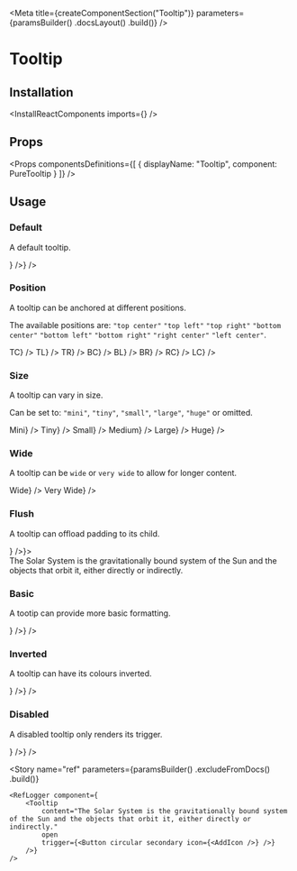 
<Meta
    title={createComponentSection("Tooltip")}
    parameters={paramsBuilder()
        .docsLayout(<ReactComponentsLayout semanticPath="/modules/popup" />)
        .build()}
/>

# Tooltip

## Installation

<InstallReactComponents imports={<Imports />} />

## Props

<HocWarning componentName="Popup" semanticPath="/modules/popup" />

<Props
    componentsDefinitions={[
        { displayName: "Tooltip", component: PureTooltip }
    ]}
/>

## Usage

### Default

A default tooltip.

<Preview>
    <Story name="default">
        <Tooltip
            content="The Solar System is the gravitationally bound system of the Sun and the objects that orbit it, either directly or indirectly."
            trigger={<Button circular icon={<AddIcon />} />}
        />
    </Story>
</Preview>

### Position

A tooltip can be anchored at different positions.

The available positions are: `"top center"` `"top left"` `"top right"` `"bottom center"` `"bottom left"` `"bottom right"` `"right center"` `"left center"`.

<Preview>
    <Story name="position">
        <div className="flex items-space-between">
            <Tooltip position="top center" content="The Solar System is the gravitationally bound system of the Sun and the objects that orbit it, either directly or indirectly." trigger={<Label circular size="large">TC</Label>} />
            <Tooltip position="top left" content="The Solar System is the gravitationally bound system of the Sun and the objects that orbit it, either directly or indirectly." trigger={<Label circular size="large">TL</Label>} />
            <Tooltip position="top right" content="The Solar System is the gravitationally bound system of the Sun and the objects that orbit it, either directly or indirectly." trigger={<Label circular size="large">TR</Label>} />
            <Tooltip position="bottom center" content="The Solar System is the gravitationally bound system of the Sun and the objects that orbit it, either directly or indirectly." trigger={<Label circular size="large">BC</Label>} />
            <Tooltip position="bottom left" content="The Solar System is the gravitationally bound system of the Sun and the objects that orbit it, either directly or indirectly." trigger={<Label circular size="large">BL</Label>} />
            <Tooltip position="bottom right" content="The Solar System is the gravitationally bound system of the Sun and the objects that orbit it, either directly or indirectly." trigger={<Label circular size="large">BR</Label>} />
            <Tooltip position="right center" content="The Solar System is the gravitationally bound system of the Sun and the objects that orbit it, either directly or indirectly." trigger={<Label circular size="large">RC</Label>} />
            <Tooltip position="left center" content="The Solar System is the gravitationally bound system of the Sun and the objects that orbit it, either directly or indirectly." trigger={<Label circular size="large">LC</Label>} />
        </div>
    </Story>
</Preview>

### Size

A tooltip can vary in size.

Can be set to: `"mini"`, `"tiny"`, `"small"`, `"large"`, `"huge"` or omitted.

<Preview>
    <Story name="size">
        <div className="flex items-space-between">
            <Tooltip size="mini" content="The Solar System is the gravitationally bound system of the Sun and the objects that orbit it, either directly or indirectly." trigger={<Label>Mini</Label>} />
            <Tooltip size="tiny" content="The Solar System is the gravitationally bound system of the Sun and the objects that orbit it, either directly or indirectly." trigger={<Label>Tiny</Label>} />
            <Tooltip size="small" content="The Solar System is the gravitationally bound system of the Sun and the objects that orbit it, either directly or indirectly." trigger={<Label>Small</Label>} />
            <Tooltip content="The Solar System is the gravitationally bound system of the Sun and the objects that orbit it, either directly or indirectly." trigger={<Label>Medium</Label>} />
            <Tooltip size="large" content="The Solar System is the gravitationally bound system of the Sun and the objects that orbit it, either directly or indirectly." trigger={<Label>Large</Label>} />
            <Tooltip size="huge" content="The Solar System is the gravitationally bound system of the Sun and the objects that orbit it, either directly or indirectly." trigger={<Label>Huge</Label>} />
        </div>
    </Story>
</Preview>

### Wide

A tooltip can be `wide` or `very wide` to allow for longer content.

<Preview>
    <Story name="wide">
        <div className="flex items-space-between">
            <Tooltip
                wide
                content="The Solar System is the gravitationally bound system of the Sun and the objects that orbit it, either directly or indirectly."
                trigger={<Label>Wide</Label>}
            />
            <Tooltip
                wide="very"
                content="The Solar System is the gravitationally bound system of the Sun and the objects that orbit it, either directly or indirectly."
                trigger={<Label>Very Wide</Label>}
            />
        </div>
    </Story>
</Preview>

### Flush

A tooltip can offload padding to its child.

<Preview>
    <Story name="flush">
        <Tooltip flush trigger={<Button circular icon={<AddIcon />} />}>
            <div className="pa10">
                The Solar System is the gravitationally bound system of the Sun and the objects that orbit it, either directly or indirectly.
            </div>
        </Tooltip>
    </Story>
</Preview>

### Basic

A tootip can provide more basic formatting.

<Preview>
    <Story name="basic">
        <Tooltip
            basic
            content="The Solar System is the gravitationally bound system of the Sun and the objects that orbit it, either directly or indirectly."
            trigger={<Button circular icon={<AddIcon />} />}
        />
    </Story>
</Preview>

### Inverted

A tooltip can have its colours inverted.

<Preview>
    <Story name="inverted">
        <Tooltip
            inverted
            content="The Solar System is the gravitationally bound system of the Sun and the objects that orbit it, either directly or indirectly."
            trigger={<Button circular icon={<AddIcon />} />}
        />
    </Story>
</Preview>

### Disabled

A disabled tooltip only renders its trigger.

<Preview>
    <Story name="disabled">
        <Tooltip
            disabled
            content="The Solar System is the gravitationally bound system of the Sun and the objects that orbit it, either directly or indirectly."
            trigger={<Button circular icon={<AddIcon />} />}
        />
    </Story>
</Preview>

<Story
    name="ref"
    parameters={paramsBuilder()
        .excludeFromDocs()
        .build()}
>
    <RefLogger component={
        <Tooltip
            content="The Solar System is the gravitationally bound system of the Sun and the objects that orbit it, either directly or indirectly."
            open
            trigger={<Button circular secondary icon={<AddIcon />} />}
        />}
    />
</Story>
